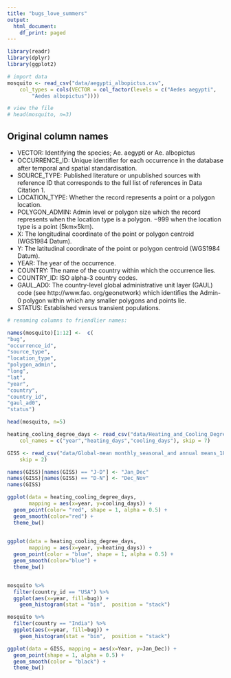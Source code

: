 ```yaml
---
title: "bugs_love_summers"
output:
  html_document:
    df_print: paged
---
```




```r
library(readr)
library(dplyr)
library(ggplot2)

```


```r
# import data 
mosquito <- read_csv("data/aegypti_albopictus.csv", 
    col_types = cols(VECTOR = col_factor(levels = c("Aedes aegypti", 
        "Aedes albopictus"))))

# view the file
# head(mosquito, n=3)

```
## Original column names

* VECTOR: Identifying the species; Ae. aegypti or Ae. albopictus 
* OCCURRENCE_ID: Unique identiﬁer for each occurrence in the database after temporal and spatial standardisation. 
* SOURCE_TYPE: Published literature or unpublished sources with reference ID that corresponds to the full list of references in Data Citation 1. 
* LOCATION_TYPE: Whether the record represents a point or a polygon location. 
* POLYGON_ADMIN: Admin level or polygon size which the record represents when the location type is a polygon. −999 when the location type is a point (5km×5km). 
* X: The longitudinal coordinate of the point or polygon centroid (WGS1984 Datum). 
* Y: The latitudinal coordinate of the point or polygon centroid (WGS1984 Datum). 
* YEAR: The year of the occurrence. 
* COUNTRY: The name of the country within which the occurrence lies. 
* COUNTRY_ID: ISO alpha-3 country codes. 
* GAUL_AD0: The country-level global administrative unit layer (GAUL) code (see http://www.fao. org/geonetwork) which identiﬁes the Admin-0 polygon within which any smaller polygons and points lie. 
* STATUS: Established versus transient populations.

```r
# renaming columns to friendlier names:

names(mosquito)[1:12] <-  c(
"bug",
"occurrence_id", 
"source_type",
"location_type",
"polygon_admin", 
"long",
"lat",
"year",
"country",
"country_id",
"gaul_ad0",
"status")

head(mosquito, n=5)

```

```r
heating_cooling_degree_days <- read_csv("data/Heating_and_Cooling_Degree_Days_EPA.csv", 
    col_names = c("year","heating_days","cooling_days"), skip = 7)
```

```r
GISS <- read_csv("data/Global-mean monthly_seasonal_and annual means_1880-present_GISS.csv", 
    skip = 2)

names(GISS)[names(GISS) == "J-D"] <- "Jan_Dec"
names(GISS)[names(GISS) == "D-N"] <- "Dec_Nov"
names(GISS)
```

```r

ggplot(data = heating_cooling_degree_days,
       mapping = aes(x=year, y=cooling_days)) +
  geom_point(color= "red", shape = 1, alpha = 0.5) +
  geom_smooth(color="red") +
  theme_bw()
  
```

```r
ggplot(data = heating_cooling_degree_days,
       mapping = aes(x=year, y=heating_days)) +
  geom_point(color = "blue", shape = 1, alpha = 0.5) +
  geom_smooth(color="blue") +
  theme_bw()
```

```r

```

```r
mosquito %>% 
  filter(country_id == "USA") %>% 
  ggplot(aes(x=year, fill=bug)) +
    geom_histogram(stat = "bin",  position = "stack")
```

```r
mosquito %>% 
  filter(country == "India") %>% 
  ggplot(aes(x=year, fill=bug)) +
    geom_histogram(stat = "bin",  position = "stack")
```

```r
ggplot(data = GISS, mapping = aes(x=Year, y=Jan_Dec)) +
  geom_point(shape = 1, alpha = 0.5) +
  geom_smooth(color = "black") +
  theme_bw()
```

